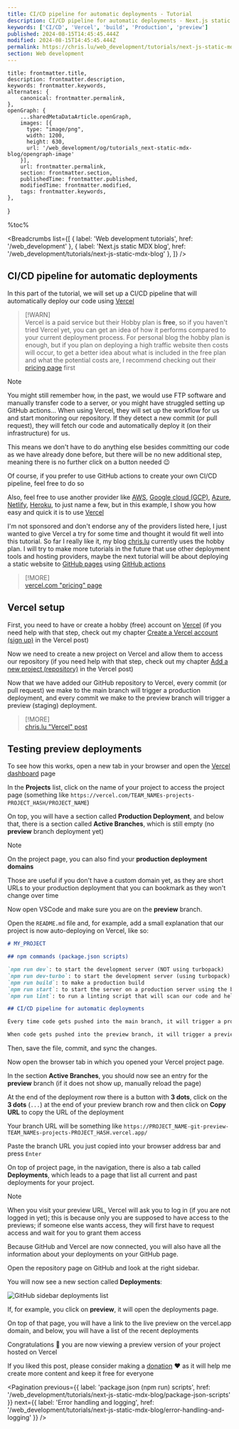```yaml
---
title: CI/CD pipeline for automatic deployments - Tutorial
description: CI/CD pipeline for automatic deployments - Next.js static MDX blog | www.chris.lu Web development tutorials
keywords: ['CI/CD', 'Vercel', 'build', 'Production', 'preview']
published: 2024-08-15T14:45:45.444Z
modified: 2024-08-15T14:45:45.444Z
permalink: https://chris.lu/web_development/tutorials/next-js-static-mdx-blog/ci-cd-pipeline-setup
section: Web development
---
```



    title: frontmatter.title,
    description: frontmatter.description,
    keywords: frontmatter.keywords,
    alternates: {
        canonical: frontmatter.permalink,
    },
    openGraph: {
        ...sharedMetaDataArticle.openGraph,
        images: [{
          type: "image/png",
          width: 1200,
          height: 630,
          url: '/web_development/og/tutorials_next-static-mdx-blog/opengraph-image'
        }],
        url: frontmatter.permalink,
        section: frontmatter.section,
        publishedTime: frontmatter.published,
        modifiedTime: frontmatter.modified,
        tags: frontmatter.keywords,
    },
}

%toc%

<article>

<Breadcrumbs list={[
    { label: 'Web development tutorials', href: '/web_development' },
    { label: 'Next.js static MDX blog', href: '/web_development/tutorials/next-js-static-mdx-blog' },
]} />

# CI/CD pipeline for automatic deployments

In this part of the tutorial, we will set up a CI/CD pipeline that will automatically deploy our code using [Vercel](https://vercel.com)

> [!WARN]  
> Vercel is a paid service but their Hobby plan is **free**, so if you haven't tried Vercel yet, you can get an idea of how it performs compared to your current deployment process. For personal blog the hobby plan is enough, but if you plan on deploying a high traffic website then costs will occur, to get a better idea about what is included in the free plan and what the potential costs are, I recommend checking out their [pricing page](https://vercel.com/pricing) first

> [!NOTE]  
> You might still remember how, in the past, we would use FTP software and manually transfer code to a server, or you might have struggled setting up GitHub actions... When using Vercel, they will set up the workflow for us and start monitoring our repository. If they detect a new commit (or pull request), they will fetch our code and automatically deploy it (on their infrastructure) for us.  
>  
> This means we don't have to do anything else besides committing our code as we have already done before, but there will be no new additional step, meaning there is no further click on a button needed 😉  

Of course, if you prefer to use GitHub actions to create your own CI/CD pipeline, feel free to do so

Also, feel free to use another provider like [AWS](https://aws.amazon.com/), [Google cloud (GCP)](https://cloud.google.com/), [Azure](https://azure.microsoft.com/), [Netlify](https://www.netlify.com/), [Heroku](https://www.heroku.com/), to just name a few, but in this example, I show you how easy and quick it is to use [Vercel](https://vercel.com)

I'm not sponsored and don't endorse any of the providers listed here, I just wanted to give Vercel a try for some time and thought it would fit well into this tutorial. So far I really like it, my blog [chris.lu](https://chris.lu) currently uses the hobby plan. I will try to make more tutorials in the future that use other deployment tools and hosting providers, maybe the next tutorial will be about deploying a static website to [GitHub pages](https://pages.github.com/) using [GitHub actions](https://docs.github.com/actions)

> [!MORE]  
> [vercel.com "pricing" page](https://vercel.com/pricing)  

## Vercel setup

First, you need to have or create a hobby (free) account on [Vercel](https://vercel.com) (if you need help with that step, check out my chapter [Create a Vercel account (sign up)](/web_development/posts/vercel#create-an-account-sign-up) in the Vercel post)

Now we need to create a new project on Vercel and allow them to access our repository (if you need help with that step, check out my chapter [Add a new project (repository)](/web_development/posts/vercel#add-a-new-project-repository) in the Vercel post)

Now that we have added our GitHub repository to Vercel, every commit (or pull request) we make to the main branch will trigger a production deployment, and every commit we make to the preview branch will trigger a preview (staging) deployment.

> [!MORE]  
> [chris.lu "Vercel" post](/web_development/posts/vercel)  

## Testing preview deployments

To see how this works, open a new tab in your browser and open the [Vercel dashboard](https://vercel.com/dashboard) page

In the **Projects** list, click on the name of your project to access the project page (something like `https://vercel.com/TEAM_NAMEs-projects-PROJECT_HASH/PROJECT_NAME`)

On top, you will have a section called **Production Deployment**, and below that, there is a section called **Active Branches**, which is still empty (no **preview** branch deployment yet)

> [!NOTE]  
> On the project page, you can also find your **production deployment domains**  
>  
> Those are useful if you don't have a custom domain yet, as they are short URLs to your production deployment that you can bookmark as they won't change over time  

Now open VSCode and make sure you are on the **preview** branch.

Open the `README.md` file and, for example, add a small explanation that our project is now auto-deploying on Vercel, like so:

```md showLineNumbers {11-15}
# MY_PROJECT

## npm commands (package.json scripts)

`npm run dev`: to start the development server (NOT using turbopack)  
`npm run dev-turbo`: to start the development server (using turbopack)  
`npm run build`: to make a production build  
`npm run start`: to start the server on a production server using the build we made with the previous command  
`npm run lint`: to run a linting script that will scan our code and help us find problems in our code  

## CI/CD pipeline for automatic deployments

Every time code gets pushed into the main branch, it will trigger a production deployment

When code gets pushed into the preview branch, it will trigger a preview deployment

```

Then, save the file, commit, and sync the changes.

Now open the browser tab in which you opened your Vercel project page.

In the section **Active Branches**, you should now see an entry for the **preview** branch (if it does not show up, manually reload the page)

At the end of the deployment row there is a button with **3 dots**, click on the **3 dots** (`...`) at the end of your preview branch row and then click on **Copy URL** to copy the URL of the deployment

Your branch URL will be something like `https://PROJECT_NAME-git-preview-TEAM_NAMEs-projects-PROJECT_HASH.vercel.app/`

Paste the branch URL you just copied into your browser address bar and press `Enter`

On top of project page, in the navigation, there is also a tab called **Deployments**, which leads to a page that list all current and past deployments for your project.

> [!NOTE]  
> When you visit your preview URL, Vercel will ask you to log in (if you are not logged in yet); this is because only you are supposed to have access to the previews; if someone else wants access, they will first have to request access and wait for you to grant them access  

Because GitHub and Vercel are now connected, you will also have all the information about your deployments on your GitHub page.

Open the repository page on GitHub and look at the right sidebar.

You will now see a new section called **Deployments**:

![GitHub sidebar deployments list](../../../../../public/assets/images/app/web_development/tutorials/next-js-static-mdx-blog/github_project_sidebar_deployments_list.png)

If, for example, you click on **preview**, it will open the deployments page.

On top of that page, you will have a link to the live preview on the vercel.app domain, and below, you will have a list of the recent deployments

Congratulations 🎉 you are now viewing a preview version of your project hosted on Vercel

If you liked this post, please consider making a [donation](https://buymeacoffee.com/chriswwweb) ❤️ as it will help me create more content and keep it free for everyone

<Pagination
    previous={{ label: 'package.json (npm run) scripts', href: '/web_development/tutorials/next-js-static-mdx-blog/package-json-scripts' }}
    next={{ label: 'Error handling and logging', href: '/web_development/tutorials/next-js-static-mdx-blog/error-handling-and-logging' }}
/>

</article>
